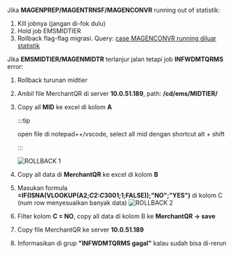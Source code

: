 Jika **MAGENPREP/MAGENTRNSF/MAGENCONVR** running out of statistik:

1. Kill jobnya (jangan di-fok dulu)
2. Hold job EMSMIDTIER
3. Rollback flag-flag migrasi. Query: [case MAGENCONVR running diluar statistik](https://bcaoffice365.sharepoint.com/:u:/r/sites/ITX-AMerchanteCommerce/Shared%20Documents/OneNote+Uploads/case+MAGENCONVR+running+diluar+statistik.zip?csf=1&web=1&e=R4t09L)


Jika **EMSMIDTIER/MAGENMIDTR** terlanjur jalan tetapi job **INFWDMTQRMS** error:

1.  Rollback turunan midtier
2.  Ambil file MerchantQR di server **10.0.51.189**, path: **/cd/ems/MIDTIER/**
3.  Copy all **MID** ke excel di kolom **A**
    
    :::tip

    open file di notepad++/vscode, select all mid dengan shortcut alt + shift

    :::

    ![ROLLBACK 1](/img/dokumen_magenta/rollback_1.png)    

4. Copy all data di **MerchantQR** ke excel di kolom **B**
5. Masukan formula **=IF(ISNA(VLOOKUP(A2;$C$2:$C$3001;1;FALSE));"NO";"YES")** di kolom C
(num row menyesuaikan banyak data)
![ROLLBACK 2](/img/dokumen_magenta/rollback_2.png)
6. Filter kolom **C = NO**, copy all data di kolom B ke **MerchantQR -> save**
7. Copy file MerchantQR ke server **10.0.51.189**
8. Informasikan di grup **"INFWDMTQRMS gagal"** kalau sudah bisa di-rerun